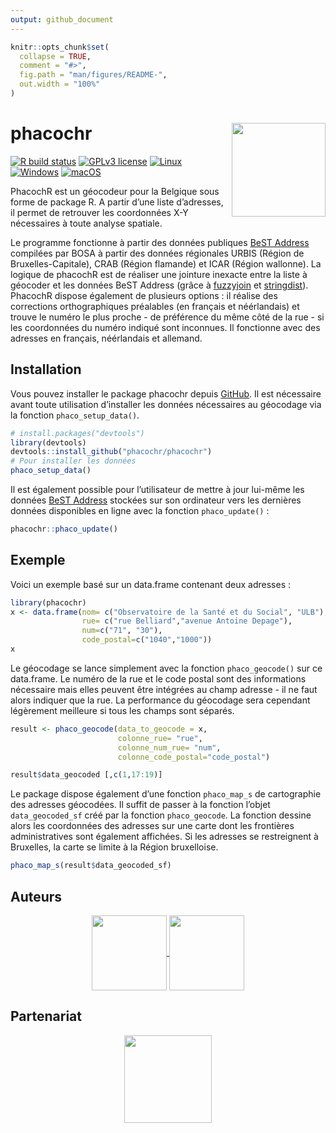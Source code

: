 ```yaml
---
output: github_document
---
```



```r
knitr::opts_chunk$set(
  collapse = TRUE,
  comment = "#>",
  fig.path = "man/figures/README-",
  out.width = "100%"
)
```

# phacochr <img src="man/figures/logo_phacoch-R_1.png" align="right" height = 150/>

<!-- badges: start -->
[![R build status](https://github.com/GuangchuangYu/badger/workflows/R-CMD-check/badge.svg)](https://github.com/GuangchuangYu/badger/actions)
[![GPLv3 license](https://img.shields.io/badge/License-GPLv3-blue.svg)](https://github.com/phacochr/phacochr/blob/main/LICENSE)
[![Linux](https://svgshare.com/i/Zhy.svg)](https://svgshare.com/i/Zhy.svg)
[![Windows](https://svgshare.com/i/ZhY.svg)](https://svgshare.com/i/ZhY.svg)
[![macOS](https://svgshare.com/i/ZjP.svg)](https://svgshare.com/i/ZjP.svg)

<!-- badges: end -->

PhacochR est un géocodeur pour la Belgique sous forme de package R. A partir d'une liste d'adresses, il permet de retrouver les coordonnées X-Y nécessaires à toute analyse spatiale. 

Le programme fonctionne à partir des données publiques [BeST Address](https://opendata.bosa.be/) compilées par BOSA à partir des données régionales URBIS (Région de Bruxelles-Capitale), CRAB (Région flamande) et ICAR (Région wallonne). La logique de phacochR est de réaliser une jointure inexacte entre la liste à géocoder et les données BeST Address (grâce à [fuzzyjoin](https://cran.r-project.org/web/packages/fuzzyjoin/index.html) et [stringdist](https://cran.r-project.org/web/packages/stringdist/index.html)).
PhacochR dispose également de plusieurs options : il réalise des corrections orthographiques préalables (en français et néérlandais) et trouve le numéro le plus proche - de préférence du même côté de la rue - si les coordonnées du numéro indiqué sont inconnues. Il fonctionne avec des adresses en français, néérlandais et allemand.


## Installation

Vous pouvez installer le package phacochr depuis [GitHub](https://github.com/). Il est nécessaire avant toute utilisation d'installer les données nécessaires au géocodage via la fonction `phaco_setup_data()`.

``` r
# install.packages("devtools")
library(devtools)
devtools::install_github("phacochr/phacochr")
# Pour installer les données
phaco_setup_data()
```

Il est également possible pour l'utilisateur de mettre à jour lui-même les données [BeST Address](https://opendata.bosa.be/) stockées sur son ordinateur vers les dernières données disponibles en ligne avec la fonction `phaco_update()` :

``` r
phacochr::phaco_update()
```

## Exemple

Voici un exemple basé sur un data.frame contenant deux adresses :

```r
library(phacochr)
x <- data.frame(nom= c("Observatoire de la Santé et du Social", "ULB"),
                rue= c("rue Belliard","avenue Antoine Depage"),
                num=c("71", "30"),
                code_postal=c("1040","1000"))
x
```

Le géocodage se lance simplement avec la fonction `phaco_geocode()` sur ce data.frame. Le numéro de la rue et le code postal sont des informations nécessaire mais elles peuvent être intégrées au champ adresse - il ne faut alors indiquer que la rue. La performance du géocodage sera cependant légèrement meilleure si tous les champs sont séparés.

```r
result <- phaco_geocode(data_to_geocode = x,
                        colonne_rue= "rue",
                        colonne_num_rue= "num",
                        colonne_code_postal="code_postal")

result$data_geocoded [,c(1,17:19)]
```

Le package dispose également d'une fonction `phaco_map_s` de cartographie des adresses géocodées. Il suffit de passer à la fonction l'objet `data_geocoded_sf` créé par la fonction `phaco_geocode`. La fonction dessine alors les coordonnées des adresses sur une carte dont les frontières administratives sont également affichées. Si les adresses se restreignent à Bruxelles, la carte se limite à la Région bruxelloise.

```r
phaco_map_s(result$data_geocoded_sf)
```

## Auteurs
<center>
<a href="https://www.ccc-ggc.brussels/fr/observatbru/accueil">
<img src="man/figures/logo_observatoire_sante_social.png" align="center" height = 120/>
</a>
<a href="https://cartulb.ulb.be/">
<img src="man/figures/logo_ulb_igeat.png" align="center" height = 120/>
</a>
</center>

## Partenariat
<center>
<a href="https://opendata.bosa.be/">
<img src="man/figures/bosa.png" align="center" height = 140/>
</a>
</center>

